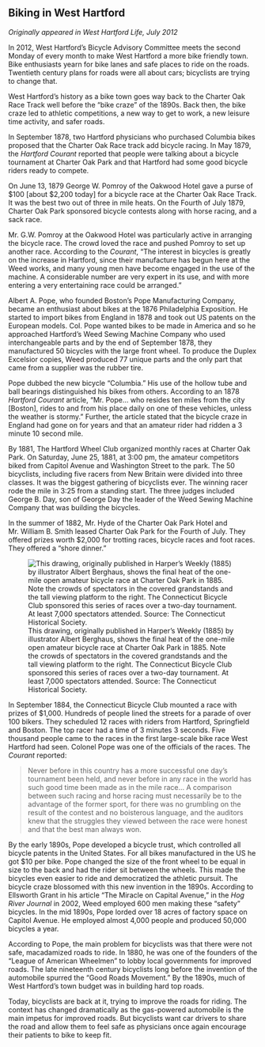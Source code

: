 ## Biking in West Hartford {-}

*Originally appeared in West Hartford Life, July 2012*

In 2012, West Hartford’s Bicycle Advisory Committee meets the second Monday of every month to make West Hartford a more bike friendly town. Bike enthusiasts yearn for bike lanes and safe places to ride on the roads. Twentieth century plans for roads were all about cars; bicyclists are trying to change that.

West Hartford’s history as a bike town goes way back to the Charter Oak Race Track well before the “bike craze” of the 1890s. Back then, the bike craze led to athletic competitions, a new way to get to work, a new leisure time activity, and safer roads.

In September 1878, two Hartford physicians who purchased Columbia bikes proposed that the Charter Oak Race track add bicycle racing. In May 1879, the *Hartford Courant* reported that people were talking about a bicycle tournament at Charter Oak Park and that Hartford had some good bicycle riders ready to compete.

On June 13, 1879 George W. Pomroy of the Oakwood Hotel gave a purse of $100 [about $2,200 today] for a bicycle race at the Charter Oak Race Track. It was the best two out of three in mile heats. On the Fourth of July 1879, Charter Oak Park sponsored bicycle contests along with horse racing, and a sack race.

Mr. G.W. Pomroy at the Oakwood Hotel was particularly active in arranging the bicycle race. The crowd loved the race and pushed Pomroy to set up another race. According to the *Courant*, “The interest in bicycles is greatly on the increase in Hartford, since their manufacture has begun here at the Weed works, and many young men have become engaged in the use of the machine. A considerable number are very expert in its use, and with more entering a very entertaining race could be arranged.”

Albert A. Pope, who founded Boston’s Pope Manufacturing Company, became an enthusiast about bikes at the 1876 Philadelphia Exposition. He started to import bikes from England in 1878 and took out US patents on the European models. Col. Pope wanted bikes to be made in America and so he approached Hartford’s Weed Sewing Machine Company who used interchangeable parts and by the end of September 1878, they manufactured 50 bicycles with the large front wheel. To produce the Duplex Excelsior copies, Weed produced 77 unique parts and the only part that came from a supplier was the rubber tire.

Pope dubbed the new bicycle “Columbia.” His use of the hollow tube and ball bearings distinguished his bikes from others. According to an 1878 *Hartford Courant* article, “Mr. Pope... who resides ten miles from the city [Boston], rides to and from his place daily on one of these vehicles, unless the weather is stormy.” Further, the article stated that the bicycle craze in England had gone on for years and that an amateur rider had ridden a 3 minute 10 second mile.

By 1881, The Hartford Wheel Club organized monthly races at Charter Oak Park. On Saturday, June 25, 1881, at 3:00 pm, the amateur competitors biked from Capitol Avenue and Washington Street to the park. The 50 bicyclists, including five racers from New Britain were divided into three classes. It was the biggest gathering of bicyclists ever. The winning racer rode the mile in 3:25 from a standing start. The three judges included George B. Day, son of George Day the leader of the Weed Sewing Machine Company that was building the bicycles.

In the summer of 1882, Mr. Hyde of the Charter Oak Park Hotel and Mr. William B. Smith leased Charter Oak Park for the Fourth of July. They offered prizes worth $2,000 for trotting races, bicycle races and foot races. They offered a “shore dinner.”

![This drawing, originally published in Harper’s Weekly (1885) by illustrator Albert Berghaus, shows the final heat of the one-mile open amateur bicycle race at Charter Oak Park in 1885. Note the crowds of spectators in the covered grandstands and the tall viewing platform to the right. The Connecticut Bicycle Club sponsored this series of races over a two-day tournament. At least 7,000 spectators attended. Source: The Connecticut Historical Society.](images/05-bike-racing.jpg)

In September 1884, the Connecticut Bicycle Club mounted a race with prizes of $1,000. Hundreds of people lined the streets for a parade of over 100 bikers. They scheduled 12 races with riders from Hartford, Springfield and Boston. The top racer had a time of 3 minutes 3 seconds. Five thousand people came to the races in the first large-scale bike race West Hartford had seen. Colonel Pope was one of the officials of the races. The *Courant* reported:

> Never before in this country has a more successful one day’s tournament been held, and never before in any race in the world has such good time been made as in the mile race... A comparison between such racing and horse racing must necessarily be to the advantage of the former sport, for there was no grumbling on the result of the contest and no boisterous language, and the auditors knew that the struggles they viewed between the race were honest and that the best man always won.

By the early 1890s, Pope developed a bicycle trust, which controlled all bicycle patents in the United States. For all bikes manufactured in the US he got $10 per bike. Pope changed the size of the front wheel to be equal in size to the back and had the rider sit between the wheels. This made the bicycles even easier to ride and democratized the athletic pursuit. The bicycle craze blossomed with this new invention in the 1890s. According to Ellsworth Grant in his article “The Miracle on Capital Avenue,” in the *Hog River Journal* in 2002, Weed employed 600 men making these “safety” bicycles. In the mid 1890s, Pope lorded over 18 acres of factory space on Capitol Avenue. He employed almost 4,000 people and produced 50,000 bicycles a year.

According to Pope, the main problem for bicyclists was that there were not safe, macadamized roads to ride. In 1880, he was one of the founders of the “League of American Wheelmen” to lobby local governments for improved roads. The late nineteenth century bicyclists long before the invention of the automobile spurred the “Good Roads Movement.” By the 1890s, much of West Hartford’s town budget was in building hard top roads.

Today, bicyclists are back at it, trying to improve the roads for riding. The context has changed dramatically as the gas-powered automobile is the main impetus for improved roads. But bicyclists want car drivers to share the road and allow them to feel safe as physicians once again encourage their patients to bike to keep fit.
